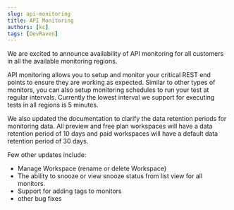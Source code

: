```yaml
---
slug: api-monitoring
title: API Monitoring
authors: [kc]
tags: [DevRaven]
---
```


We are excited to announce availability of API monitoring for all customers in all the available monitoring regions.

API monitoring allows you to setup and monitor your critical REST end points to ensure they are working as expected. Similar to other types of monitors, you can also setup monitoring schedules to run your test at regular intervals. Currently the lowest interval we support for executing tests in all regions is 5 minutes.

We also updated the documentation to clarify the data retention periods for monitoring data. All preview and free plan workspaces will have a data retention period of 10 days and paid workspaces will have a default data retention period of 30 days.

Few other updates include:

* Manage Workspace (rename or delete Workspace)
* The ability to snooze or view snooze status from list view for all monitors.
* Support for adding tags to monitors
* other bug fixes